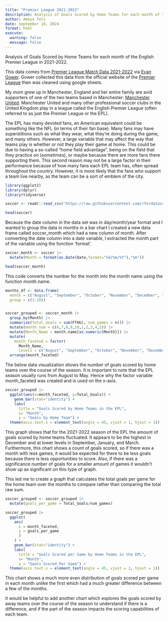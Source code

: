 ```yaml
---
title: "Premier League 2021-2022"
description: Analysis of Goals Scored by Home Teams for each month of the English Premier League in 2021-2022.
author: Ameya Teli
date: September 18, 2024
format: html
execute: 
  warning: false
  message: false
---
```


Analysis of Goals Scored by Home Teams for each month of the English Premier League in 2021-2022.

This data comes from [Premier League Match Data 2021-2022](https://www.kaggle.com/datasets/evangower/premier-league-match-data) via [Evan Gower](https://github.com/evangower). Gower collected this data from the official website of the [Premier League](https://www.premierleague.com) then was cleaned using google sheets.  

My mom grew up in Manchester, England and her entire family are avid supporters of one of the two teams based in Manchester: [Manchester United](https://www.manutd.com). Manchester United and many other professional soccer clubs in the United Kingdom play in a league called the English Premier League (often referred to as just the Premier League or the EPL).

The EPL has many devoted fans, an American equivalent could be something like the NFL (in terms of their fan base). Many fans may have superstitions such as what they wear, what they're doing during the game, and many others. 
However, a large variable that may affect the way that teams play is whether or not they play their game at home. This could be due to having a so-called "home field advantage", being on the field that they practice on (sometimes), or maybe because there are more fans there supporting them. This second reason may not be a large factor in their performance because of how many fans each EPL team has, often spread throughout the country. However, it is more likely that the fans who support a team live nearby, as the team can be a sort of emblem of the city. 

```r
library(ggplot2)
library(dplyr)
library(tidyverse)

soccer <- readr::read_csv('https://raw.githubusercontent.com/rfordatascience/tidytuesday/master/data/2023/2023-04-04/soccer21-22.csv')

head(soccer)

```


Because the date column in the data set was in day/month/year format and I wanted to group the data in months in a bar chart I created a new data frame called soccer_month which had a new column of month. After converting the date column into a date variable, I extracted the month part of the variable using the function 'format'. 
```r

soccer_month <- soccer |>
  mutate(Month = format(as.Date(Date,format="%d/%m/%Y"),"%m"))

head(soccer_month)

```


This code converts the number for the month into the month name using the function month.name. 

```r
months_df <- data.frame(
  month = c("August", "September", "October", "November", "December", "January", "February", "March", "April", "May"), 
  group = c(1:10))


soccer_grouped <- soccer_month |>
  group_by(Month) |>
  summarize(Total_Goals = sum(FTHG), num_games = n()) |>
  mutate(month_num = c(6,7,8,9,10,1,2,3,4,5)) |> 
  mutate(Month_Name = month.name[as.numeric(Month)]) |>
  mutate(
    month_faceted = factor(
      Month_Name, 
      levels = c("August", "September", "October", "November", "December", "January", "February", "March", "April", "May"))) |>
  arrange(month_faceted)

```

The below data visualization shows the number of goals scored by home teams over the course of the season. It is important to note that the EPL season usually runs from August to May. Hence why the factor variable month_faceted was created and is used on the x-axis. 

```r

soccer_grouped |>
  ggplot(aes(x=month_faceted, y=Total_Goals)) + 
    geom_bar(stat="identity") +
    labs(
      title = "Goals Scored by Home Teams in the EPL", 
      x= "Month", 
      y = "Goals by Home Team") +
  theme(axis.text.x = element_text(angle = 45, vjust = 1, hjust = 1))

```

This graph shows that for the 2021-2022 season of the EPL the amount of goals scored by home teams fluctuated. It appears to be the highest in December and at lower levels in September, January, and March. Furthermore, this chart shows a count of goals scored, so if there was a month with less games, it would be expected for there to be less goals because there is less opportunities to score. Also, if there was a significance number of goals for a smaller amount of games it wouldn't show up as significant on this type of graph. 

This led me to create a graph that calculates the total goals per game for the home team over the months to compare rather than comparing the total raw sum.

```r
soccer_grouped <- soccer_grouped |>
  mutate(goals_per_game = Total_Goals/num_games) 
```

```r
soccer_grouped |>
  ggplot(
    aes(
      x = month_faceted, 
      y = goals_per_game
      )
    ) + 
    geom_bar(stat="identity") +
    labs(
      title = "Goals Scored per Game by Home Teams in the EPL", 
      x= "Month", 
      y = "Goals Scored Per Game") +
  theme(axis.text.x = element_text(angle = 45, vjust = 1, hjust = 1))

```
This chart shows a much more even distribution of goals scored per game in each month unlike the first which had a much greater difference between a few of the months. 

It would be helpful to add another chart which explores the goals scored by away teams over the course of the season to understand if there is a difference, and if the part of the season impacts the scoring capabilities of each team. 


